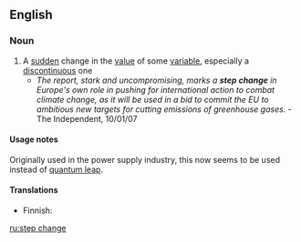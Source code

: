 ==English==
===Noun===
{{en-noun|sg=[[step]] [[change]]}}

# A [[sudden]] change in the [[value]] of some [[variable]], especially a [[discontinuous]] one
#* ''The report, stark and uncompromising, marks a '''step change''' in Europe's own role in pushing for international action to combat climate change, as it will be used in a bid to commit the EU to ambitious new targets for cutting emissions of greenhouse gases.'' - The Independent, 10/01/07
====Usage notes====
Originally used in the power supply industry, this now seems to be used instead of [[quantum leap]].

====Translations====
{{top}}
* Finnish: {{t|fi|askelmuutos}}
{{mid}}
{{bottom}}

[[ru:step change]]